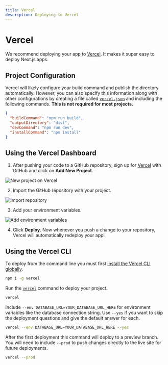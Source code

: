 ```yaml
---
title: Vercel
description: Deploying to Vercel
---
```


# Vercel

We recommend deploying your app to [Vercel](https://vercel.com/?utm_source=t3-oss&utm_campaign=oss). It makes it super easy to deploy Next.js apps.

## Project Configuration

Vercel will likely configure your build command and publish the directory automatically. However, you can also specify this information along with other configurations by creating a file called [`vercel.json`](https://vercel.com/docs/project-configuration) and including the following commands. **This is not required for most projects.**

```json
{
  "buildCommand": "npm run build",
  "outputDirectory": "dist",
  "devCommand": "npm run dev",
  "installCommand": "npm install"
}
```

## Using the Vercel Dashboard

1. After pushing your code to a GitHub repository, sign up for [Vercel](https://vercel.com/?utm_source=t3-oss&utm_campaign=oss) with GitHub and click on **Add New Project**.

![New project on Vercel](/images/vercel-new-project.webp)

2. Import the GitHub repository with your project.

![Import repository](/images/vercel-import-project.webp)

3. Add your environment variables.

![Add environment variables](/images/vercel-env-vars.webp)

4. Click **Deploy**. Now whenever you push a change to your repository, Vercel will automatically redeploy your app!

## Using the Vercel CLI

To deploy from the command line you must first [install the Vercel CLI globally](https://vercel.com/docs/cli#installing-vercel-cli).

```bash
npm i -g vercel
```

Run the [`vercel`](https://vercel.com/docs/cli/deploying-from-cli) command to deploy your project.

```bash
vercel
```

Include `--env DATABASE_URL=YOUR_DATABASE_URL_HERE` for environment variables like the database connection string. Use `--yes` if you want to skip the deployment questions and give the default answer for each.

```bash
vercel --env DATABASE_URL=YOUR_DATABASE_URL_HERE --yes
```

After the first deployment this command will deploy to a preview branch. You will need to include `--prod` to push changes directly to the live site for future deployments.

```bash
vercel --prod
```
